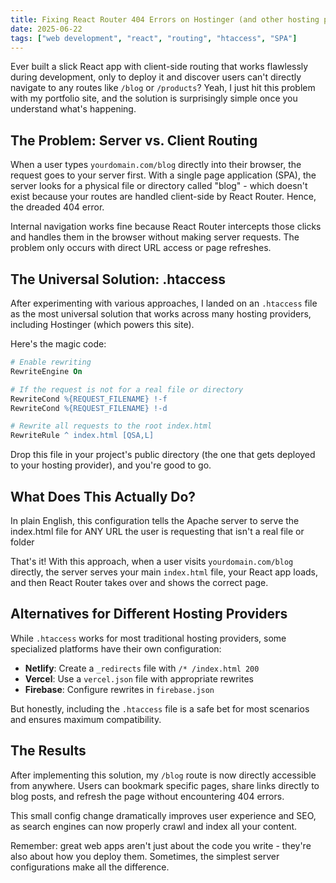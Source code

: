 ```yaml
---
title: Fixing React Router 404 Errors on Hostinger (and other hosting platforms)
date: 2025-06-22
tags: ["web development", "react", "routing", "htaccess", "SPA"]
---
```


Ever built a slick React app with client-side routing that works flawlessly during development, only to deploy it and discover users can't directly navigate to any routes like `/blog` or `/products`? Yeah, I just hit this problem with my portfolio site, and the solution is surprisingly simple once you understand what's happening.

## The Problem: Server vs. Client Routing

When a user types `yourdomain.com/blog` directly into their browser, the request goes to your server first. With a single page application (SPA), the server looks for a physical file or directory called "blog" - which doesn't exist because your routes are handled client-side by React Router. Hence, the dreaded 404 error.

Internal navigation works fine because React Router intercepts those clicks and handles them in the browser without making server requests. The problem only occurs with direct URL access or page refreshes.

## The Universal Solution: .htaccess

After experimenting with various approaches, I landed on an `.htaccess` file as the most universal solution that works across many hosting providers, including Hostinger (which powers this site).

Here's the magic code:

```apache
# Enable rewriting
RewriteEngine On

# If the request is not for a real file or directory
RewriteCond %{REQUEST_FILENAME} !-f
RewriteCond %{REQUEST_FILENAME} !-d

# Rewrite all requests to the root index.html
RewriteRule ^ index.html [QSA,L]
```

Drop this file in your project's public directory (the one that gets deployed to your hosting provider), and you're good to go.

## What Does This Actually Do?

In plain English, this configuration tells the Apache server to serve the index.html file for ANY URL the user is requesting that isn't a real file or folder

That's it! With this approach, when a user visits `yourdomain.com/blog` directly, the server serves your main `index.html` file, your React app loads, and then React Router takes over and shows the correct page.

## Alternatives for Different Hosting Providers

While `.htaccess` works for most traditional hosting providers, some specialized platforms have their own configuration:

- **Netlify**: Create a `_redirects` file with `/* /index.html 200`
- **Vercel**: Use a `vercel.json` file with appropriate rewrites
- **Firebase**: Configure rewrites in `firebase.json`

But honestly, including the `.htaccess` file is a safe bet for most scenarios and ensures maximum compatibility.

## The Results

After implementing this solution, my `/blog` route is now directly accessible from anywhere. Users can bookmark specific pages, share links directly to blog posts, and refresh the page without encountering 404 errors.

This small config change dramatically improves user experience and SEO, as search engines can now properly crawl and index all your content.

Remember: great web apps aren't just about the code you write - they're also about how you deploy them. Sometimes, the simplest server configurations make all the difference.
